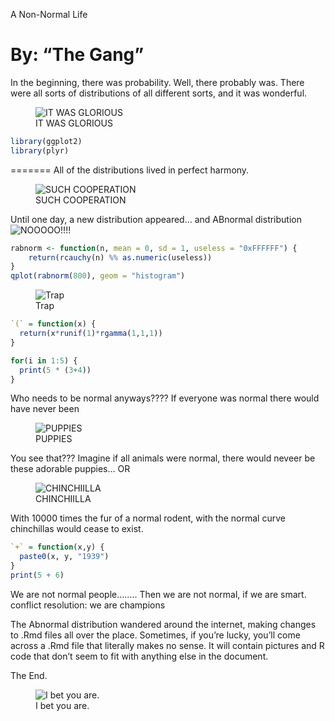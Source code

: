 A Non-Normal Life 

By: "The Gang"
========================================================

In the beginning, there was probability. Well, there probably was. There were all sorts of distributions of all different sorts, and it was wonderful.

![IT WAS GLORIOUS](http://i.imgur.com/FVXGtV0.png)

```r
library(ggplot2)
library(plyr)
```

=======
All of the distributions lived in perfect harmony.

![SUCH COOPERATION](http://i.imgur.com/NayB2RR.gif)

Until one day, a new distribution appeared... and ABnormal distribution
![NOOOOO!!!!](http://i.imgur.com/OVe8D.jpg)


```r
rabnorm <- function(n, mean = 0, sd = 1, useless = "0xFFFFFF") {
    return(rcauchy(n) %% as.numeric(useless))
}
qplot(rabnorm(800), geom = "histogram")
```

![Trap](http://cccpwned.com/img/ackbar.jpg)

```r
`(` = function(x) {
  return(x*runif(1)*rgamma(1,1,1))
}

for(i in 1:5) {
  print(5 * (3+4))
}
```

Who needs to be normal anyways???? If everyone was normal there would have never been

![PUPPIES](http://i.imgur.com/dzBAhJl.jpg)

You see that??? Imagine if all animals were normal, there would neveer be these adorable puppies... OR

![CHINCHIILLA](http://i.imgur.com/w85QBgr.jpg)

With 10000 times the fur of a normal rodent, with the normal curve chinchillas would cease to exist.

```r
`+` = function(x,y) {
  paste0(x, y, "1939")
}
print(5 + 6)
```

We are not normal people........  Then we are not normal, if we are smart.  conflict resolution: we are champions

The Abnormal distribution wandered around the internet, making changes to .Rmd files all over the place. Sometimes, if you're lucky, you'll come across a .Rmd file that literally makes no sense. It will contain pictures and R code that don't seem to fit with anything else in the document. 


The End. 



![I bet you are.](http://i.imgur.com/T2Iv4.jpg)